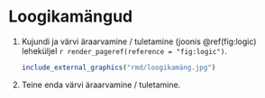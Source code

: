 # Loogikamängud

1.  Kujundi ja värvi äraarvamine / tuletamine (joonis \@ref(fig:logic) leheküljel `r render_pageref(reference = "fig:logic")`.

    ```r
    include_external_graphics("rmd/loogikamäng.jpg")

    ```

2. Teine enda värvi äraarvamine / tuletamine.
